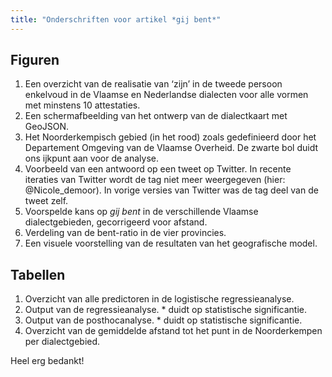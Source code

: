 ```yaml
---
title: "Onderschriften voor artikel *gij bent*"
---
```


## Figuren

1. Een overzicht van de realisatie van 'zijn' in de tweede persoon enkelvoud in de Vlaamse en Nederlandse dialecten voor alle vormen met minstens 10 attestaties.
2. Een schermafbeelding van het ontwerp van de dialectkaart met GeoJSON.
3. Het Noorderkempisch gebied (in het rood) zoals gedefinieerd door het Departement Omgeving van de Vlaamse Overheid. De zwarte bol duidt ons ijkpunt aan voor de analyse.
4. Voorbeeld van een antwoord op een tweet op Twitter. In recente iteraties van Twitter wordt de tag niet meer weergegeven (hier: \@Nicole_demoor). In vorige versies van Twitter was de tag deel van de tweet zelf.
5. Voorspelde kans op *gij bent* in de verschillende Vlaamse dialectgebieden, gecorrigeerd voor afstand.
6. Verdeling van de bent-ratio in de vier provincies.
7. Een visuele voorstelling van de resultaten van het geografische model.

## Tabellen

1. Overzicht van alle predictoren in de logistische regressieanalyse.
2. Output van de regressieanalyse. \* duidt op statistische significantie.
3. Output van de posthocanalyse. \* duidt op statistische significantie.
4. Overzicht van de gemiddelde afstand tot het punt in de Noorderkempen per dialectgebied.

Heel erg bedankt!